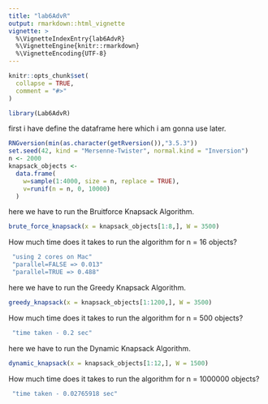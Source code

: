 ```yaml
---
title: "lab6AdvR"
output: rmarkdown::html_vignette
vignette: >
  %\VignetteIndexEntry{lab6AdvR}
  %\VignetteEngine{knitr::rmarkdown}
  %\VignetteEncoding{UTF-8}
---
```


```r
knitr::opts_chunk$set(
  collapse = TRUE,
  comment = "#>"
)
```

```r
library(Lab6AdvR)
```

first i have define the dataframe here which i am gonna use later.

```r
RNGversion(min(as.character(getRversion()),"3.5.3"))
set.seed(42, kind = "Mersenne-Twister", normal.kind = "Inversion")
n <- 2000
knapsack_objects <-
  data.frame(
    w=sample(1:4000, size = n, replace = TRUE),
    v=runif(n = n, 0, 10000)
  )

```

here we have to run the Bruitforce Knapsack Algorithm.

```r
brute_force_knapsack(x = knapsack_objects[1:8,], W = 3500)

```

How much time does it takes to run the algorithm for n = 16 objects?
```r
 "using 2 cores on Mac"
 "parallel=FALSE => 0.013"
 "parallel=TRUE => 0.488"
```


here we have to run the Greedy Knapsack Algorithm.

```r
greedy_knapsack(x = knapsack_objects[1:1200,], W = 3500)
```

How much time does it takes to run the algorithm for n = 500 objects?
```r
 "time taken - 0.2 sec"
```


here we have to run the Dynamic Knapsack Algorithm.

```r
dynamic_knapsack(x = knapsack_objects[1:12,], W = 1500)

```


How much time does it takes to run the algorithm for n = 1000000 objects?
```r
 "time taken - 0.02765918 sec"
```
